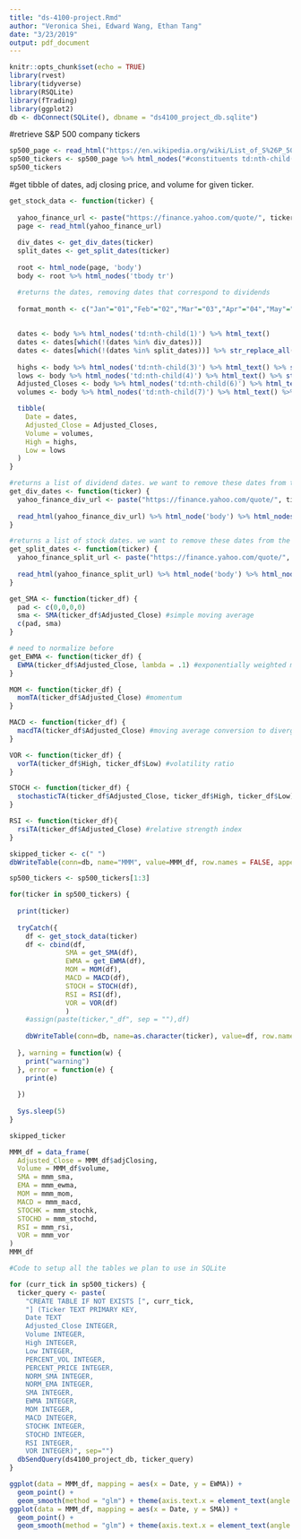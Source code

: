 ```yaml
---
title: "ds-4100-project.Rmd"
author: "Veronica Shei, Edward Wang, Ethan Tang"
date: "3/23/2019"
output: pdf_document
---
```


```r
knitr::opts_chunk$set(echo = TRUE)
library(rvest)
library(tidyverse)
library(RSQLite)
library(fTrading)
library(ggplot2)
db <- dbConnect(SQLite(), dbname = "ds4100_project_db.sqlite")
```

#retrieve S&P 500 company tickers
```r
sp500_page <- read_html("https://en.wikipedia.org/wiki/List_of_S%26P_500_companies")
sp500_tickers <- sp500_page %>% html_nodes("#constituents td:nth-child(2)") %>% html_text()
sp500_tickers
```

#get tibble of dates, adj closing price, and volume for given ticker.
```r
get_stock_data <- function(ticker) {
  
  yahoo_finance_url <- paste("https://finance.yahoo.com/quote/", ticker, "/history?period1=915339600&period2=1553313600&interval=1mo&filter=history&frequency=1mo", sep = "")
  page <- read_html(yahoo_finance_url)
  
  div_dates <- get_div_dates(ticker)
  split_dates <- get_split_dates(ticker)
  
  root <- html_node(page, 'body')
  body <- root %>% html_nodes('tbody tr')

  #returns the dates, removing dates that correspond to dividends
  
  format_month <- c("Jan"="01","Feb"="02","Mar"="03","Apr"="04","May"="05","Jun"="06","Jul"="07","Aug"="08","Sep"="09","Oct"="10","Nov"="11","Dec"="12")
  
  
  dates <- body %>% html_nodes('td:nth-child(1)') %>% html_text()
  dates <- dates[which(!(dates %in% div_dates))]
  dates <- dates[which(!(dates %in% split_dates))] %>% str_replace_all(format_month) %>% str_replace("\\s01,\\s","/01/") %>% str_remove_all("\\s") %>% str_remove("20") %>% as.Date("%m/%d/%y")
  
  highs <- body %>% html_nodes('td:nth-child(3)') %>% html_text() %>% str_replace_all(",","") %>% as.numeric()
  lows <- body %>% html_nodes('td:nth-child(4)') %>% html_text() %>% str_replace_all(",","") %>% as.numeric()
  Adjusted_Closes <- body %>% html_nodes('td:nth-child(6)') %>% html_text() %>% str_replace_all(",","") %>% as.numeric()
  volumes <- body %>% html_nodes('td:nth-child(7)') %>% html_text() %>% str_replace_all(",","") %>% as.numeric()

  tibble(
    Date = dates,
    Adjusted_Close = Adjusted_Closes,
    Volume = volumes,
    High = highs,
    Low = lows
  )
}

#returns a list of dividend dates. we want to remove these dates from the historical data
get_div_dates <- function(ticker) {
  yahoo_finance_div_url <- paste("https://finance.yahoo.com/quote/", ticker, "/history?period1=915339600&period2=1553313600&interval=1mo&filter=div&frequency=1mo", sep = "")
  
  read_html(yahoo_finance_div_url) %>% html_node('body') %>% html_nodes('tbody tr td:nth-child(1)') %>% html_text()
}

#returns a list of stock dates. we want to remove these dates from the historical data
get_split_dates <- function(ticker) {
  yahoo_finance_split_url <- paste("https://finance.yahoo.com/quote/", ticker, "/history?period1=915339600&period2=1553313600&interval=1mo&filter=split&frequency=1mo", sep = "")
  
  read_html(yahoo_finance_split_url) %>% html_node('body') %>% html_nodes('tbody tr td:nth-child(1)') %>% html_text()
}
```

```r
get_SMA <- function(ticker_df) {
  pad <- c(0,0,0,0)
  sma <- SMA(ticker_df$Adjusted_Close) #simple moving average
  c(pad, sma)
}
```

```r
# need to normalize before
get_EWMA <- function(ticker_df) {
  EWMA(ticker_df$Adjusted_Close, lambda = .1) #exponentially weighted moving average
}
```

```r
MOM <- function(ticker_df) {
  momTA(ticker_df$Adjusted_Close) #momentum 
}
```

```r
MACD <- function(ticker_df) {
  macdTA(ticker_df$Adjusted_Close) #moving average conversion to divergents
}
```

```r
VOR <- function(ticker_df) {
  vorTA(ticker_df$High, ticker_df$Low) #volatility ratio
}
```

```r
STOCH <- function(ticker_df) {
  stochasticTA(ticker_df$Adjusted_Close, ticker_df$High, ticker_df$Low)
}
```

```r
RSI <- function(ticker_df){
  rsiTA(ticker_df$Adjusted_Close) #relative strength index
}
```

```r
skipped_ticker <- c(" ")
dbWriteTable(conn=db, name="MMM", value=MMM_df, row.names = FALSE, append = TRUE)

```

```r
sp500_tickers <- sp500_tickers[1:3]

for(ticker in sp500_tickers) {
  
  print(ticker)
  
  tryCatch({
    df <- get_stock_data(ticker)
    df <- cbind(df,
              SMA = get_SMA(df),
              EWMA = get_EWMA(df),
              MOM = MOM(df),
              MACD = MACD(df),
              STOCH = STOCH(df),
              RSI = RSI(df),
              VOR = VOR(df)
              )
    #assign(paste(ticker,"_df", sep = ""),df)
    
    dbWriteTable(conn=db, name=as.character(ticker), value=df, row.names = FALSE, append = TRUE)
    
  }, warning = function(w) {
    print("warning")
  }, error = function(e) {
    print(e)
    
  })
  
  Sys.sleep(5)
}

skipped_ticker
```

```r
MMM_df = data_frame(
  Adjusted_Close = MMM_df$adjClosing,
  Volume = MMM_df$volume,
  SMA = mmm_sma,
  EMA = mmm_ewma,
  MOM = mmm_mom,
  MACD = mmm_macd,
  STOCHK = mmm_stochk,
  STOCHD = mmm_stochd,
  RSI = mmm_rsi,
  VOR = mmm_vor
)
MMM_df
```

```r
#Code to setup all the tables we plan to use in SQLite

for (curr_tick in sp500_tickers) {
  ticker_query <- paste(
    "CREATE TABLE IF NOT EXISTS [", curr_tick,
    "] (Ticker TEXT PRIMARY KEY,
    Date TEXT
    Adjusted_Close INTEGER,
    Volume INTEGER,
    High INTEGER,
    Low INTEGER,
    PERCENT_VOL INTEGER,
    PERCENT_PRICE INTEGER,
    NORM_SMA INTEGER,
    NORM_EMA INTEGER,
    SMA INTEGER,
    EWMA INTEGER,
    MOM INTEGER,
    MACD INTEGER,
    STOCHK INTEGER,
    STOCHD INTEGER,
    RSI INTEGER,
    VOR INTEGER)", sep="")
  dbSendQuery(ds4100_project_db, ticker_query)
}
```

```r
ggplot(data = MMM_df, mapping = aes(x = Date, y = EWMA)) + 
  geom_point() +
  geom_smooth(method = "glm") + theme(axis.text.x = element_text(angle = 90, hjust = 1))
ggplot(data = MMM_df, mapping = aes(x = Date, y = SMA)) + 
  geom_point() +
  geom_smooth(method = "glm") + theme(axis.text.x = element_text(angle = 90, hjust = 1))
```